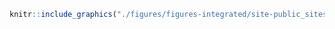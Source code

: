 <!-- #### Sites d’intérêt - Public - Sites patrimoniaux {-} -->


<!-- -------------------------------------------------- -->

```r
knitr::include_graphics("./figures/figures-integrated/site-public_sites_patrimoniaux.png")
```

<br>
